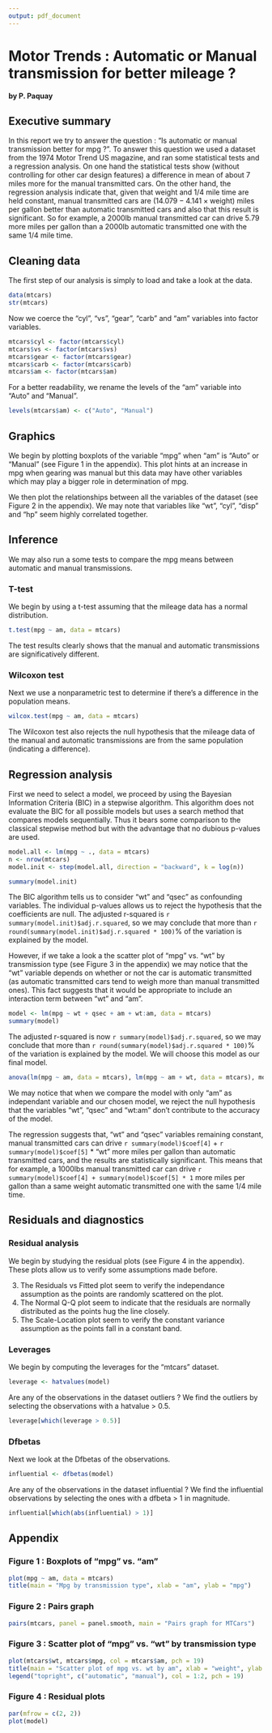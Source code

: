 ```yaml
---
output: pdf_document
---
```

Motor Trends : Automatic or Manual transmission for better mileage ?
========================================================

**by P. Paquay**

## Executive summary

In this report we try to answer the question : "Is automatic or manual transmission better for mpg ?". To answer this question we used a dataset from the 1974 Motor Trend US magazine, and ran some statistical tests and a regression analysis. On one hand the statistical tests show (without controlling for other car design features) a difference in mean of about 7 miles more for the manual transmitted cars. On the other hand, the regression analysis indicate that, given that weight and 1/4 mile time are held constant, manual transmitted cars are $(14.079 - 4.141 \times \mathrm{weight})$ miles per gallon better than automatic transmitted cars and also that this result is significant. So for example, a 2000lb manual transmitted car can drive 5.79 more miles per gallon than a 2000lb automatic transmitted one with the same 1/4 mile time.

## Cleaning data

The first step of our analysis is simply to load and take a look at the data.

```r
data(mtcars)
str(mtcars)
```

Now we coerce the "cyl", "vs", "gear", "carb" and "am" variables into factor variables.

```r
mtcars$cyl <- factor(mtcars$cyl)
mtcars$vs <- factor(mtcars$vs)
mtcars$gear <- factor(mtcars$gear)
mtcars$carb <- factor(mtcars$carb)
mtcars$am <- factor(mtcars$am)
```

For a better readability, we rename the levels of the "am" variable into "Auto" and "Manual".

```r
levels(mtcars$am) <- c("Auto", "Manual")
```

## Graphics

We begin by plotting boxplots of the variable "mpg" when "am" is "Auto" or "Manual" (see Figure 1 in the appendix). This plot hints at an increase in mpg when gearing was manual but this data may have other variables which may play a bigger role in determination of mpg.

We then plot the relationships between all the variables of the dataset (see Figure 2 in the appendix). We may note that variables like "wt", "cyl", "disp" and "hp" seem highly correlated together.

## Inference

We may also run a some tests to compare the mpg means between automatic and manual transmissions.

### T-test

We begin by using a t-test assuming that the mileage data has a normal distribution.

```r
t.test(mpg ~ am, data = mtcars)
```

The test results clearly shows that the manual and automatic transmissions are significatively different.

### Wilcoxon test

Next we use a nonparametric test to determine if there's a difference in the population means.

```r
wilcox.test(mpg ~ am, data = mtcars)
```

The Wilcoxon test also rejects the null hypothesis that the mileage data of the manual and automatic transmissions are from the same population (indicating a difference).

## Regression analysis

First we need to select a model, we proceed by using the Bayesian Information Criteria (BIC) in a stepwise algorithm. This algorithm does not evaluate the BIC for all possible models but uses a search method that compares models sequentially. Thus it bears some comparison to the classical stepwise method but with the advantage that no dubious p-values are used.

```r
model.all <- lm(mpg ~ ., data = mtcars)
n <- nrow(mtcars)
model.init <- step(model.all, direction = "backward", k = log(n))
```

```r
summary(model.init)
```

The BIC algorithm tells us to consider "wt" and "qsec" as confounding variables. The individual p-values allows us to reject the hypothesis that the coefficients are null. The adjusted r-squared is `r summary(model.init)$adj.r.squared`, so we may conclude that more than `r round(summary(model.init)$adj.r.squared * 100)`% of the variation is explained by the model.

However, if we take a look a the scatter plot of "mpg" vs. "wt" by transmission type (see Figure 3 in the appendix) we may notice that the "wt" variable depends on whether or not the car is automatic transmitted (as automatic transmitted cars tend to weigh more than manual transmitted ones). This fact suggests that it would be appropriate to include an interaction term between "wt" and "am".

```r
model <- lm(mpg ~ wt + qsec + am + wt:am, data = mtcars)
summary(model)
```

The adjusted r-squared is now `r summary(model)$adj.r.squared`, so we may conclude that more than `r round(summary(model)$adj.r.squared * 100)`% of the variation is explained by the model. We will choose this model as our final model.

```r
anova(lm(mpg ~ am, data = mtcars), lm(mpg ~ am + wt, data = mtcars), model.init, model)
```

We may notice that when we compare the model with only "am" as independant variable and our chosen model, we reject the null hypothesis that the variables "wt", "qsec" and "wt:am" don't contribute to the accuracy of the model.

The regression suggests that, "wt" and "qsec" variables remaining constant, manual transmitted cars can drive `r summary(model)$coef[4]` + `r summary(model)$coef[5]` * "wt" more miles per gallon than automatic transmitted cars, and the results are statistically significant. This means that for example, a 1000lbs manual transmitted car can drive `r summary(model)$coef[4] + summary(model)$coef[5] * 1` more miles per gallon than a same weight automatic transmitted one with the same 1/4 mile time.

## Residuals and diagnostics

### Residual analysis

We begin by studying the residual plots (see Figure 4 in the appendix). These plots allow us to verify some assumptions made before.

3. The Residuals vs Fitted plot seem to verify the independance assumption as the points are randomly scattered on the plot.
1. The Normal Q-Q plot seem to indicate that the residuals are normally distributed as the points hug the line closely.
2. The Scale-Location plot seem to verify the constant variance assumption as the points fall in a constant band.

### Leverages

We begin by computing the leverages for the "mtcars" dataset.

```r
leverage <- hatvalues(model)
```

Are any of the observations in the dataset outliers ? We find the outliers by selecting the observations with a hatvalue > 0.5.

```r
leverage[which(leverage > 0.5)]
```

### Dfbetas

Next we look at the Dfbetas of the observations.

```r
influential <- dfbetas(model)
```

Are any of the observations in the dataset influential ? We find the influential observations by selecting the ones with a dfbeta > 1 in magnitude.

```r
influential[which(abs(influential) > 1)]
```

## Appendix

### Figure 1 : Boxplots of "mpg" vs. "am"

```r
plot(mpg ~ am, data = mtcars)
title(main = "Mpg by transmission type", xlab = "am", ylab = "mpg")
```

### Figure 2 : Pairs graph

```r
pairs(mtcars, panel = panel.smooth, main = "Pairs graph for MTCars")
```

### Figure 3 : Scatter plot of "mpg" vs. "wt" by transmission type

```r
plot(mtcars$wt, mtcars$mpg, col = mtcars$am, pch = 19)
title(main = "Scatter plot of mpg vs. wt by am", xlab = "weight", ylab = "mpg")
legend("topright", c("automatic", "manual"), col = 1:2, pch = 19)
```

### Figure 4 : Residual plots

```r
par(mfrow = c(2, 2))
plot(model)
```
